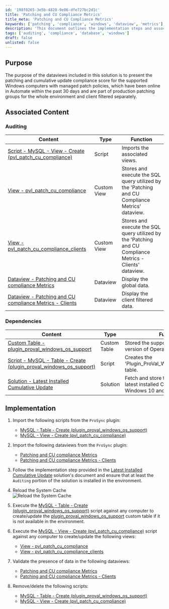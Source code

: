 ```yaml
---
id: '198f0265-3e5b-4828-9e86-dfe727bc2d1c'
title: 'Patching and CU Compliance Metrics'
title_meta: 'Patching and CU Compliance Metrics'
keywords: ['patching', 'compliance', 'windows', 'dataview', 'metrics']
description: 'This document outlines the implementation steps and associated content for the Patching and Cumulative Update Compliance Metrics dataviews in ConnectWise Automate, focusing on Windows computers with managed patch policies and their compliance scores over the past 30 days.'
tags: ['auditing', 'compliance', 'database', 'windows']
draft: false
unlisted: false
---
```

## Purpose

The purpose of the dataviews included in this solution is to present the patching and cumulative update compliance score for the supported Windows computers with managed patch policies, which have been online in Automate within the past 30 days and are part of production patching groups for the whole environment and client filtered separately.

## Associated Content

### Auditing

| Content                                                                 | Type         | Function                                                                  |
|-------------------------------------------------------------------------|--------------|---------------------------------------------------------------------------|
| [Script - MySQL - View - Create (pvl_patch_cu_compliance)](https://proval.itglue.com/DOC-5078775-15392208) | Script       | Imports the associated views.                                             |
| [View - pvl_patch_cu_compliance](https://proval.itglue.com/DOC-5078775-15390697) | Custom View  | Stores and execute the SQL query utilized by the 'Patching and CU Compliance Metrics' dataview. |
| [View - pvl_patch_cu_compliance_clients](https://proval.itglue.com/DOC-5078775-15390696) | Custom View  | Stores and execute the SQL query utilized by the 'Patching and CU Compliance Metrics - Clients' dataview. |
| [Dataview - Patching and CU compliance Metrics](https://proval.itglue.com/DOC-5078775-15390686) | Dataview     | Display the global data.                                                 |
| [Dataview - Patching and CU compliance Metrics - Clients](https://proval.itglue.com/DOC-5078775-15390684) | Dataview     | Display the client filtered data.                                        |

### Dependencies

| Content                                                                 | Type         | Function                                                                  |
|-------------------------------------------------------------------------|--------------|---------------------------------------------------------------------------|
| [Custom Table - plugin_proval_windows_os_support](https://proval.itglue.com/DOC-5078775-7780690) | Custom Table | Stored the support date of different version of Operating System          |
| [Script - MySQL - Table - Create (plugin_proval_windows_os_support)](https://proval.itglue.com/DOC-5078775-11564131) | Script       | Creates the 'Plugin_ProVal_Windows_OS_Support' table.                   |
| [Solution - Latest Installed Cumulative Update](https://proval.itglue.com/DOC-5078775-12850104) | Solution     | Fetch and store the information of latest installed Cumulative Update on Windows 10 and 11 computers. |

## Implementation

1. Import the following scripts from the `ProSync` plugin:
   - [MySQL - Table - Create (plugin_proval_windows_os_support)](https://proval.itglue.com/DOC-5078775-11564131)
   - [MySQL - View - Create (pvl_patch_cu_compliance)](https://proval.itglue.com/DOC-5078775-15392208)

2. Import the following dataviews from the `ProSync` plugin:
   - [Patching and CU compliance Metrics](https://proval.itglue.com/DOC-5078775-15390686)
   - [Patching and CU compliance Metrics - Clients](https://proval.itglue.com/DOC-5078775-15390684)

3. Follow the implementation step provided in the [Latest Installed Cumulative Update](https://proval.itglue.com/DOC-5078775-12850104) solution's document and ensure that at least the `Auditing` portion of the solution is installed in the environment.

4. Reload the System Cache  
   ![Reload the System Cache](../../static/img/Patching-and-Cumulative-Update-Compliance-Report/image_1.png)

5. Execute the [MySQL - Table - Create (plugin_proval_windows_os_support)](https://proval.itglue.com/DOC-5078775-11564131) script against any computer to create/update the [plugin_proval_windows_os_support](https://proval.itglue.com/DOC-5078775-7780690) custom table if it is not available in the environment.

6. Execute the [MySQL - View - Create (pvl_patch_cu_compliance)](https://proval.itglue.com/DOC-5078775-15392208) script against any computer to create/update the following views:
   - [View - pvl_patch_cu_compliance](https://proval.itglue.com/DOC-5078775-15390697)
   - [View - pvl_patch_cu_compliance_clients](https://proval.itglue.com/DOC-5078775-15390696)

7. Validate the presence of data in the following dataviews:
   - [Patching and CU compliance Metrics](https://proval.itglue.com/DOC-5078775-15390686)
   - [Patching and CU compliance Metrics - Clients](https://proval.itglue.com/DOC-5078775-15390684)

8. Remove/delete the following scripts:
   - [MySQL - Table - Create (plugin_proval_windows_os_support)](https://proval.itglue.com/DOC-5078775-11564131)
   - [MySQL - View - Create (pvl_patch_cu_compliance)](https://proval.itglue.com/DOC-5078775-15392208)











